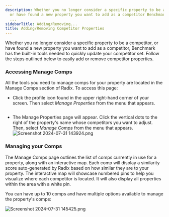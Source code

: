 ```yaml
---
description: Whether you no longer consider a specific property to be a competitor
  or have found a new property you want to add as a competitor Benchmark has the builtin
  ...
sidebarTitle: Adding/Removing...
title: Adding/Removing Competitor Properties
---
```


Whether you no longer consider a specific property to be a competitor, or have found a new property you want to add as a competitor, Benchmark has the built-in tools needed to quickly update your competitor set. Follow the steps outlined below to easily add or remove competitor properties. 


### Accessing Manage Comps


All the tools you need to manage comps for your property are located in the Manage Comps section of Radix. To access this page:


* Click the profile icon found in the upper right-hand corner of your screen. Then select *Manage Properties* from the menu that appears.


<Frame>
  <img src="/images/radix/1ab82afec7b8c55e7a79a83bd88b59e8403515a2.png" alt="" />
</Frame>


* The Manage Properties page will appear. Click the vertical dots to the right of the property's name whose competitors you want to adjust. Then, select *Manage Comps* from the menu that appears. ![Screenshot 2024-07-31 143924.png](/images/radix/a042c6993b5100d4c56ec2a9a3fc0bf0da63d0f8.png)


### Managing your Comps


The Manage Comps page outlines the list of comps currently in use for a property, along with an interactive map. Each comp will display a similarity score auto-generated by Radix based on how similar they are to your property. The interactive map will showcase numbered pins to help you visualize where each competitor is located. It will also display all properties within the area with a white pin.


You can have up to 10 comps and have multiple options available to manage the property's comps:


<Steps>
  <Step title="**CompMatch (Recommended Comps):** CompMatch uses an advanced algorithm to generate competitor recommendations for you based on how similar a property is to yours. Learn more about the CompMatch algorithm and how to add recommended comps by clicking [here.](kb://article/zendesk:radix:19966348215565)">
  </Step>
  <Step title="**Add comps from the map:** You can leverage our built-in map feature to locate and view properties within close proximity to yours.">
  </Step>
  <Step title="**Search comps by name or address:** You can directly search for a property by its name or address when you have that information.">
  </Step>
  <Step title="**Deleting a comp:** Simply click the trash icon next to a property's name to remove them as a comp.">
  </Step>
</Steps>


<Frame>
  <img src="/images/radix/50d987c5c283848e3e725adc69a56d3eb5653eb5.png" alt="Screenshot 2024-07-31 145425.png" />
</Frame>